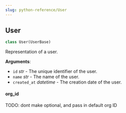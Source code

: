 ```yaml
---
slug: python-reference/User
---
```


<a id="letta.schemas.user.User"></a>

## User

```python
class User(UserBase)
```

Representation of a user.

**Arguments**:

- `id` _str_ - The unique identifier of the user.
- `name` _str_ - The name of the user.
- `created_at` _datetime_ - The creation date of the user.

<a id="letta.schemas.user.User.org_id"></a>

#### org\_id

TODO: dont make optional, and pass in default org ID
